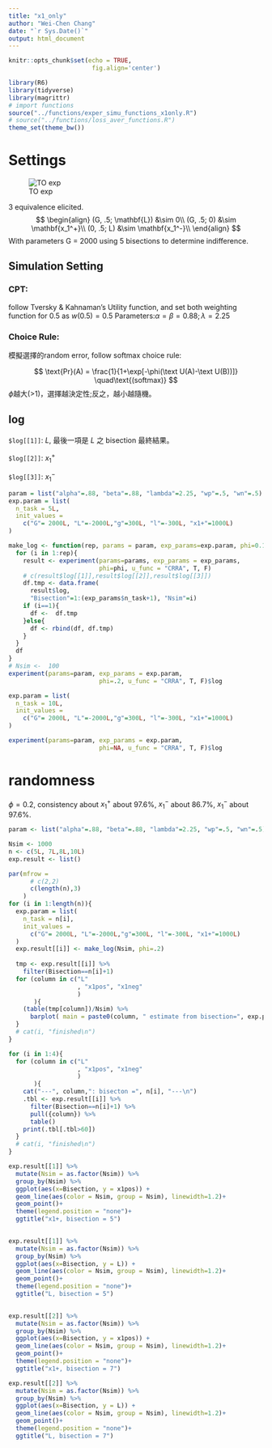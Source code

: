 ```yaml
---
title: "x1_only"
author: "Wei-Chen Chang"
date: "`r Sys.Date()`"
output: html_document
---
```


```r
knitr::opts_chunk$set(echo = TRUE,
                       fig.align='center')
```

```r
library(R6)
library(tidyverse)
library(magrittr)
# import functions
source("../functions/exper_simu_functions_x1only.R")
# source("../functions/loss_aver_functions.R")
theme_set(theme_bw())
```


# Settings
 
![TO exp](../pics/A2016_TO.png)   

3 equivalence elicited. 
$$
\begin{align}
(G, .5; \mathbf{L}) &\sim 0\\
(G, .5; 0) &\sim \mathbf{x_1^+}\\
(0, .5; L) &\sim \mathbf{x_1^-}\\
\end{align}
$$
With parameters G = 2000
using 5 bisections to determine indifference.

## Simulation Setting
### CPT:
follow Tversky & Kahnaman's Utility function, and set both weighting function for 0.5 as 
$w(0.5)=0.5$
Parameters:$\alpha=\beta=0.88;\lambda=2.25$

### Choice Rule:
模擬選擇的random error, follow softmax choice rule:

$$
\text{Pr}(A) = \frac{1}{1+\exp[-\phi(\text U(A)-\text U(B))]} \quad\text{(softmax)}
$$
$\phi$越大(>1)，選擇越決定性;反之，越小越隨機。


## log

`$log[[1]]`: $L$, 最後一項是 $L$ 之 bisection 最終結果。

`$log[[2]]`: $x_1^+$

`$log[[3]]`: $x_1^-$


```r
param = list("alpha"=.88, "beta"=.88, "lambda"=2.25, "wp"=.5, "wn"=.5)
exp.param = list(
  n_task = 5L,
  init_values =
    c("G"= 2000L, "L"=-2000L,"g"=300L, "l"=-300L, "x1+"=1000L)
)

make_log <- function(rep, params = param, exp_params=exp.param, phi=0.1){
  for (i in 1:rep){
    result <- experiment(params=params, exp_params = exp_params,
                         phi=phi, u_func = "CRRA", T, F)
    # c(result$log[[1]],result$log[[2]],result$log[[3]]) 
    df.tmp <- data.frame(
      result$log,
      "Bisection"=1:(exp_params$n_task+1), "Nsim"=i)
    if (i==1){
      df <-  df.tmp
    }else{
      df <- rbind(df, df.tmp)
    }
  }
  df
}
# Nsim <-  100
experiment(params=param, exp_params = exp.param,
                         phi=.2, u_func = "CRRA", T, F)$log
```

```r
exp.param = list(
  n_task = 10L,
  init_values =
    c("G"= 2000L, "L"=-2000L,"g"=300L, "l"=-300L, "x1+"=1000L)
)

experiment(params=param, exp_params = exp.param,
                         phi=NA, u_func = "CRRA", T, F)$log

```

# randomness

$\phi=0.2$, consistency about $x_1^+$ about 97.6%, $x_1^-$ about 86.7%, $x_1^-$ about 97.6%.

```r

param <- list("alpha"=.88, "beta"=.88, "lambda"=2.25, "wp"=.5, "wn"=.5)

Nsim <- 1000
n <- c(5L, 7L,8L,10L)
exp.result <- list()

par(mfrow = 
      # c(2,2)
      c(length(n),3)
    )
for (i in 1:length(n)){
  exp.param = list(
    n_task = n[i],
    init_values =
      c("G"= 2000L, "L"=-2000L,"g"=300L, "l"=-300L, "x1+"=1000L)
  )
  exp.result[[i]] <- make_log(Nsim, phi=.2)
  
  tmp <- exp.result[[i]] %>%
    filter(Bisection==n[i]+1) 
  for (column in c("L"
                   , "x1pos", "x1neg"
                   )
       ){
    (table(tmp[column])/Nsim) %>%
      barplot( main = paste0(column, " estimate from bisection=", exp.param$n_task))
  } 
  # cat(i, "finished\n")
}
```

```r
for (i in 1:4){
  for (column in c("L"
                   , "x1pos", "x1neg"
                   )
       ){
    cat("---", column,": bisecton =", n[i], "---\n")
    .tbl <- exp.result[[i]] %>%
      filter(Bisection==n[i]+1) %>% 
      pull({column}) %>% 
      table() 
    print(.tbl[.tbl>60])
  } 
  # cat(i, "finished\n")
}

```


```r
exp.result[[1]] %>%
  mutate(Nsim = as.factor(Nsim)) %>% 
  group_by(Nsim) %>% 
  ggplot(aes(x=Bisection, y = x1pos)) +
  geom_line(aes(color = Nsim, group = Nsim), linewidth=1.2)+
  geom_point()+
  theme(legend.position = "none")+
  ggtitle("x1+, bisection = 5")
 
```

```r
exp.result[[1]] %>%
  mutate(Nsim = as.factor(Nsim)) %>% 
  group_by(Nsim) %>% 
  ggplot(aes(x=Bisection, y = L)) +
  geom_line(aes(color = Nsim, group = Nsim), linewidth=1.2)+
  geom_point()+
  theme(legend.position = "none")+
  ggtitle("L, bisection = 5")
 
```

```r
exp.result[[2]] %>%
  mutate(Nsim = as.factor(Nsim)) %>% 
  group_by(Nsim) %>% 
  ggplot(aes(x=Bisection, y = x1pos)) +
  geom_line(aes(color = Nsim, group = Nsim), linewidth=1.2)+
  geom_point()+
  theme(legend.position = "none")+
  ggtitle("x1+, bisection = 7")
```
```r
exp.result[[2]] %>%
  mutate(Nsim = as.factor(Nsim)) %>% 
  group_by(Nsim) %>% 
  ggplot(aes(x=Bisection, y = L)) +
  geom_line(aes(color = Nsim, group = Nsim), linewidth=1.2)+
  geom_point()+
  theme(legend.position = "none")+
  ggtitle("L, bisection = 7")

```


